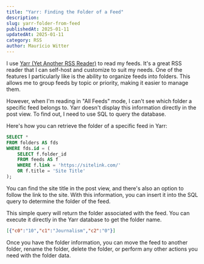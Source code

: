 ```yaml
---
title: "Yarr: Finding the Folder of a Feed"
description: 
slug: yarr-folder-from-feed
publishedAt: 2025-01-11
updatedAt: 2025-01-11
category: RSS
author: Maurício Witter
---
```


I use [Yarr (Yet Another RSS Reader)](https://github.com/nkanaev/yarr) to read my feeds. It's a great RSS reader that I can self-host and customize to suit my needs. One of the features I particularly like is the ability to organize feeds into folders. This allows me to group feeds by topic or priority, making it easier to manage them.

However, when I'm reading in "All Feeds" mode, I can't see which folder a specific feed belongs to. Yarr doesn't display this information directly in the post view. To find out, I need to use SQL to query the database.

Here's how you can retrieve the folder of a specific feed in Yarr:

```sql
SELECT *
FROM folders AS fds
WHERE fds.id = (
    SELECT f.folder_id
    FROM feeds AS f
    WHERE f.link = 'https://sitelink.com/'
    OR f.title = 'Site Title'
);
```

You can find the site title in the post view, and there's also an option to follow the link to the site. With this information, you can insert it into the SQL query to determine the folder of the feed.

This simple query will return the folder associated with the feed. You can execute it directly in the Yarr database to get the folder name.

```json
[{"c0":"10","c1":"Journalism","c2":"0"}]
```

Once you have the folder information, you can move the feed to another folder, rename the folder, delete the folder, or perform any other actions you need with the folder data.